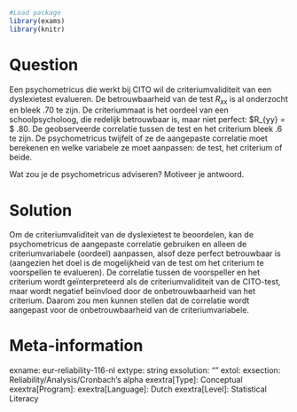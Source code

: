 ```r
#Load package
library(exams)
library(knitr)
```
Question
========
Een psychometricus die werkt bij CITO wil de criteriumvaliditeit van een dyslexietest evalueren. De betrouwbaarheid van de test $R_{xx}$ is al onderzocht en bleek .70 te zijn. De criteriummaat is het oordeel van een schoolpsycholoog, die redelijk betrouwbaar is, maar niet perfect: $R_{yy} = $ .80. De geobserveerde correlatie tussen de test en het criterium bleek .6 te zijn. De psychometricus twijfelt of ze de aangepaste correlatie moet berekenen en welke variabele ze moet aanpassen: de test, het criterium of beide.

Wat zou je de psychometricus adviseren? Motiveer je antwoord.


Solution
========
Om de criteriumvaliditeit van de dyslexietest te beoordelen, kan de psychometricus de aangepaste correlatie gebruiken en alleen de criteriumvariabele (oordeel) aanpassen, alsof deze perfect betrouwbaar is (aangezien het doel is de mogelijkheid van de test om het criterium te voorspellen te evalueren). De correlatie tussen de voorspeller en het criterium wordt geïnterpreteerd als de criteriumvaliditeit van de CITO-test, maar wordt negatief beïnvloed door de onbetrouwbaarheid van het criterium. Daarom zou men kunnen stellen dat de correlatie wordt aangepast voor de onbetrouwbaarheid van de criteriumvariabele.

Meta-information
================
exname: eur-reliability-116-nl
extype: string
exsolution: ""
extol: 
exsection: Reliability/Analysis/Cronbach's alpha
exextra[Type]: Conceptual
exextra[Program]: 
exextra[Language]: Dutch
exextra[Level]: Statistical Literacy
